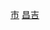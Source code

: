 {{Catnav|頁面分類|...|中华人民共和国行政区划|县级行政区|县级市|新疆县级市}}
{{Catnav|頁面分類|...|新疆行政区划|新疆县级行政区|新疆县级市}}
{{Catnav|頁面分類|...|新疆地级行政区|新疆各地州市行政区划|昌吉行政区划|昌吉县市}}
{{Catnav|頁面分類|...|新疆民族自治州|昌吉|昌吉行政区划|昌吉县市}}
{{catmore|昌吉市|新疆维吾尔自治区昌吉市}}

[[Category:昌吉县市|市]]
[[Category:新疆县级市|昌吉]]